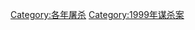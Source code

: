 {{cat topic in year| topic=屠殺| year=1999}}

[[Category:各年屠杀|Category:各年屠杀]]
[[Category:1999年谋杀案|Category:1999年谋杀案]]